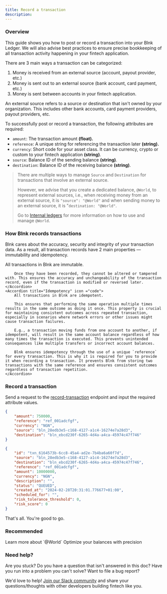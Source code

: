 ```yaml
---
title: Record a transaction
description:
---
```

### Overview

This guide shows you how to post or record a transaction into your Blnk Ledger. We will also advise best practices to ensure precise bookkeeping of all transaction activity happening in your fintech application. 

There are 3 main ways a transaction can be categorized:

1. Money is received from an external source (account, payout provider, etc.)
2. Money is sent out to an external source (bank account, card payment, etc.)
3. Money is sent between accounts in your fintech application.

<Tip>
	An external source refers to a source or destination that isn't owned by your organization. This includes other bank accounts, card payment providers, payout providers, etc.
</Tip>

To successfully post or record a transaction, the following attributes are required:

- `amount`: The transaction amount **(float).**
- `reference`: A unique string for referencing the transaction later **(string).** 
- `currency`: Short code for your asset class. It can be currency, crypto or custom to your fintech application **(string)**.
- `source`: Balance ID of the sending balance **(string)**.
- `destination`: Balance ID of the receiving balance **(string)**.

>There are multiple ways to manage `Source` and `Destination` for transactions that involve an external source.
>
>However, we advise that you create a dedicated balance, `@World`, to represent external sources, i.e., when receiving money from an external source, it is `"source": "@World"` and when sending money to an external source, it is "`destination: "@World"`. 
>
>Go to [Internal ledgers](/ledger/guide/internal-ledgers) for more information on how to use and manage `@World`.


### How Blnk records transactions

Blnk cares about the accuracy, security and integrity of your transaction data. As a result, all transaction records have 2 main properties — immutability and idempotency.

<AccordionGroup>
	<Accordion title="Immutability" icon="shield-halved">
		All transactions in Blnk are immutable.
		
		Once they have been recorded, they cannot be altered or tampered with. This ensures the accuracy and unchangeability of the transaction record, even if the transaction is modified or reversed later.
	</Accordion>
	<Accordion title="Idempotency" icon ="code">
		All transactions in Blnk are idempotent.
		
		This ensures that performing the same operation multiple times results in the same outcome as doing it once. This property is crucial for maintaining consistent outcomes across repeated transaction, especially in scenarios where network errors or other issues might cause transaction failures.
		
		E.g., a transaction moving funds from one account to another, if idempotent, will result in the same account balance regardless of how many times the transaction is executed. This prevents unintended consequences like multiple transfers or incorrect account balances.
		
		Blnk ensures idempotency through the use of a unique `reference` for every transaction. This is why it is required for you to provide it when recording a transaction. It prevents Blnk from storing two transactions with the same reference and ensures consistent outcomes regardless of transaction repetition.
	</Accordion>
</AccordionGroup>

### Record a transaction

Send a request to the [record-transaction](/misc/record-transaction) endpoint and input the required attribute values.

```json request
{
    "amount": 750000,
    "reference": "ref_001adcfgf",
    "currency": "NGN",
    "source": "bln_28edb3e5-c168-4127-a1c4-16274e7a28d3",
    "destination": "bln_ebcd230f-6265-4d4a-a4ca-45974c47f746"
}
```

```json response
{
    "id": "txn_6164573b-6cc8-45a4-ad2e-7b4ba6a60f7d",
    "source": "bln_28edb3e5-c168-4127-a1c4-16274e7a28d3",
    "destination": "bln_ebcd230f-6265-4d4a-a4ca-45974c47f746",
    "reference": "ref_001adcfgf",
    "amount": 10000000,
    "currency": "NGN",
    "description": "",
    "status": "QUEUED",
    "created_at": "2024-02-28T20:31:01.776677+01:00",
    "scheduled_for": "",
    "risk_tolerance_threshold": 0,
    "risk_score": 0
}
```

That's all. You're good to go.

### Recommended

<CardGroup>
	<Card title="How internal ledgers work" icon="book-open-cover" href="/ledger/guide/internal-ledgers">
        Learn more about `@World`
    </Card>
    <Card title="Set up your balance precision" icon="book-open-cover" href="/ledger/tutorial/precision">
        Optimize your balances with precision
    </Card>
	<Card title="Queuing transactions" icon="book-open-cover" href="/ledger/tutorial/queuing-transactions">
    </Card>
    <Card title="Scheduling transactions" icon="book-open-cover" href="/ledger/tutorial/scheduling-transactions">
    </Card>
</CardGroup>

### Need help?

Are you stuck? Do you have a question that isn't answered in this doc? Have you run into a problem you can't solve? Want to file a bug report?

We'd love to help! [Join our Slack community](https://join.slack.com/t/newworkspace-1tr5864/shared_invite/zt-2d9oejhwl-6VJsXV7Vmy0mCX2vzBXnWA) and share your questions/thoughts with other developers building fintech like you.
